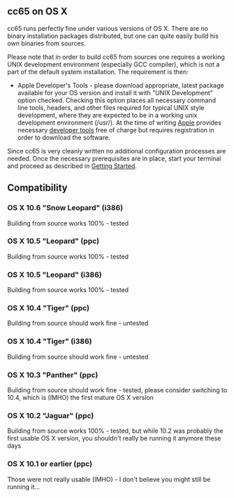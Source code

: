 == cc65 on OS X ==
cc65 runs perfectly fine under various versions of OS X. There are no binary installation packages distributed, but one can quite easily build his own binaries from sources.

Please note that in order to build cc65 from sources one requires a working UNIX development environment (especially GCC compiler), which is not a part of the default system installation. The requirement is then:

* Apple Developer's Tools - please download appropriate, latest package available for your OS version and install it with "UNIX Development" option checked. Checking this option places all necessary command line tools, headers, and other files required for typical UNIX style development, where they are expected to be in a working unix development environment (/usr/). At the time of writing [http://www.apple.com/ Apple] provides necessary [http://developer.apple.com/technologies/xcode.html developer tools] free of charge but requires registration in order to download the software.

Since cc65 is very cleanly written no additional configuration processes are needed. Once the necessary prerequisites are in place, start your terminal and proceed as described in [http://oliverschmidt.github.io/cc65/getting-started.html Getting Started].

== Compatibility ==
=== OS X 10.6 "Snow Leopard" (i386) ===
Building from source works 100% - tested
=== OS X 10.5 "Leopard" (ppc) ===
Building from source works 100% - tested
=== OS X 10.5 "Leopard" (i386) ===
Building from source works 100% - tested
=== OS X 10.4 "Tiger" (ppc) ===
Building from source should work fine - untested
=== OS X 10.4 "Tiger" (i386) ===
Building from source should work fine - untested
=== OS X 10.3 "Panther" (ppc) ===
Building from source should work fine - tested, please consider switching to 10.4, which is (IMHO) the first mature OS X version
=== OS X 10.2 "Jaguar" (ppc) ===
Building from source works 100% - tested, but while 10.2 was probably the first usable OS X version, you shouldn't really be running it anymore these days
=== OS X 10.1 or earlier (ppc) ===
Those were not really usable (IMHO) - I don't believe you might still be running it...